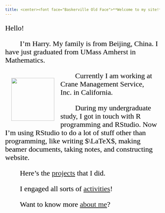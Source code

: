 ```yaml
---
title: <center><font face="Baskerville Old Face">**Welcome to my site!**</font></center>
---
```

<style>
img {
  width: 140px;
  float: left;
  margin: 20px;
}
</style>


<font face="Times New Roman" color=black size=5>

Hello!

&nbsp;&nbsp;&nbsp;&nbsp;&nbsp;&nbsp;&nbsp;&nbsp;I'm Harry. My family is from Beijing, China. I have just graduated from UMass Amherst in Mathematics.

![](https://raw.githubusercontent.com/HarryLu95/dalu/master/Business_Photo_Small.png)

&nbsp;&nbsp;&nbsp;&nbsp;&nbsp;&nbsp;&nbsp;&nbsp;Currently I am working at Crane Management Service, Inc. in California.

&nbsp;&nbsp;&nbsp;&nbsp;&nbsp;&nbsp;&nbsp;&nbsp;During my undergraduate study, I got in touch with R programming and RStudio. Now I'm using RStudio to do a lot of stuff other than programming, like writing $\LaTeX$, making beamer documents, taking notes, and constructing website.

&nbsp;&nbsp;&nbsp;&nbsp;&nbsp;&nbsp;&nbsp;&nbsp;Here's the [projects](Projects.html) that I did.

&nbsp;&nbsp;&nbsp;&nbsp;&nbsp;&nbsp;&nbsp;&nbsp;I engaged all sorts of [activities](Activity.html)!

&nbsp;&nbsp;&nbsp;&nbsp;&nbsp;&nbsp;&nbsp;&nbsp;Want to know more [about me](About.html)? 

</font>

<script type="text/javascript">
var caution=false
function setCookie(name,value,expires,path,domain,secure) 
{
 var curCookie=name+"="+escape(value) +
 ((expires)?";expires="+expires.toGMTString() : "") +
 ((path)?"; path=" + path : "") +
 ((domain)? "; domain=" + domain : "") +
 ((secure)?";secure" : "")
 if(!caution||(name + "=" + escape(value)).length <= 4000)
 {
 document.cookie = curCookie
 }
 else if(confirm("Cookie exceeds 4KB and will be cut!"))
 {
 document.cookie = curCookie
 }
}
function getCookie(name) 
{
 var prefix = name + "="
 var cookieStartIndex = document.cookie.indexOf(prefix)
 if (cookieStartIndex == -1)
 {
 return null
 }    
 var cookieEndIndex=document.cookie.indexOf(";",cookieStartIndex+prefix.length)
 if(cookieEndIndex == -1)
 {
 cookieEndIndex = document.cookie.length
 }
 return unescape(document.cookie.substring(cookieStartIndex+prefix.length,cookieEndIndex))
}
function deleteCookie(name, path, domain) 
{
 if(getCookie(name)) 
 {
 document.cookie = name + "=" + 
 ((path) ? "; path=" + path : "") +
 ((domain) ? "; domain=" + domain : "") +
 "; expires=Thu, 01-Jan-70 00:00:01 GMT"
 }
}
function fixDate(date) 
{
 var base=new Date(0)
 var skew=base.getTime()
 if(skew>0)
 {
 date.setTime(date.getTime()-skew)
 }    
}
var now=new Date()
fixDate(now)
now.setTime(now.getTime()+365 * 24 * 60 * 60 * 1000)
var visits = getCookie("counter")
if(!visits)
{
 visits=1;
}  
else
{
 visits=parseInt(visits)+1;
}  
setCookie("counter", visits, now)
document.write("Number of Visit: " + visits)
</script>